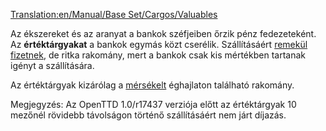[[Translation:en/Manual/Base Set/Cargos/Valuables]]

{{hu/Rakomány|név=Értéktárgyak
|kép=en/Valuables.png
|termeli=[[hu/Manual/Base Set/Industries/Bank|bank]], kizárólag mérsékelt éghajlaton
|fogadja=[[hu/Manual/Base Set/Industries/Bank|bank]]
}}
Az ékszereket és az aranyat a bankok széfjeiben őrzik pénz fedezeteként. Az '''értéktárgyakat''' a bankok egymás közt cserélik. Szállításáért [[hu/Manual/Game Mechanics/Main Page#A szállítás kifizetése|remekül fizetnek]], de ritka rakomány, mert a bankok csak kis mértékben tartanak igényt a szállítására.

Az értéktárgyak kizárólag a [[hu/Manual/Éghajlatok#Mérsékelt|mérsékelt]] éghajlaton található rakomány.


Megjegyzés: Az OpenTTD 1.0/r17437 verziója előtt az értéktárgyak 10 mezőnél rövidebb távolságon történő szállításáért nem járt díjazás.

{{hu/Navbox Rakomány}}